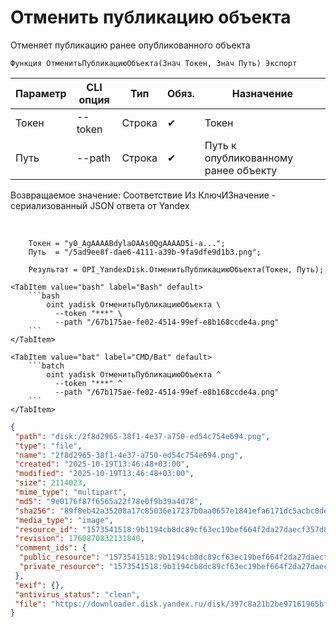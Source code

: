 ﻿---
sidebar_position: 2
description: Отменить публикацию объекта и другие функции для работы с Yandex Disk в Открытом пакете интеграций - бесплатной open-source библиотеке интеграций для 1С:Предприятие 8, OneScript и CLI
keywords: [1C, 1С, 1С:Предприятие, 1С:Предприятие 8.3, API, Интеграция, Сервисы, Обмен, OneScript, CLI, Yandex Disk]
---


# Отменить публикацию объекта
 Отменяет публикацию ранее опубликованного объекта



`Функция ОтменитьПубликациюОбъекта(Знач Токен, Знач Путь) Экспорт`

  | Параметр | CLI опция | Тип | Обяз. | Назначение |
  |-|-|-|-|-|
  | Токен | --token | Строка | &#x2714; | Токен |
  | Путь | --path | Строка | &#x2714; | Путь к опубликованному ранее объекту |

  
  Возвращаемое значение:   Соответствие Из КлючИЗначение - сериализованный JSON ответа от Yandex

<br/>



```bsl title="Пример использования для 1С:Предприятие/OneScript"
    Токен = "y0_AgAAAABdylaOAAs0QgAAAAD5i-a...";
    Путь  = "/5ad9ee8f-dae6-4111-a39b-9fa9dfe9d1b3.png";

    Результат = OPI_YandexDisk.ОтменитьПубликациюОбъекта(Токен, Путь);
```
    

 <Tabs>
  
    <TabItem value="bash" label="Bash" default>
        ```bash
            oint yadisk ОтменитьПубликациюОбъекта \
              --token "***" \
              --path "/67b175ae-fe02-4514-99ef-e8b168ccde4a.png"
        ```
    </TabItem>
  
    <TabItem value="bat" label="CMD/Bat" default>
        ```batch
            oint yadisk ОтменитьПубликациюОбъекта ^
              --token "***" ^
              --path "/67b175ae-fe02-4514-99ef-e8b168ccde4a.png"
        ```
    </TabItem>
</Tabs>


```json title="Результат"
{
 "path": "disk:/2f8d2965-38f1-4e37-a750-ed54c754e694.png",
 "type": "file",
 "name": "2f8d2965-38f1-4e37-a750-ed54c754e694.png",
 "created": "2025-10-19T13:46:48+03:00",
 "modified": "2025-10-19T13:46:48+03:00",
 "size": 2114023,
 "mime_type": "multipart",
 "md5": "9e0176f87f6565a22f78e0f9b39a4d78",
 "sha256": "89f8eb42a35208a17c85036e17237b0aa0657e1841efa6171dc5acbc0dea9e18",
 "media_type": "image",
 "resource_id": "1573541518:9b1194cb8dc89cf63ec19bef664f2da27daecf357d8d8b2dc09d78af36a187dd",
 "revision": 1760870832131840,
 "comment_ids": {
  "public_resource": "1573541518:9b1194cb8dc89cf63ec19bef664f2da27daecf357d8d8b2dc09d78af36a187dd",
  "private_resource": "1573541518:9b1194cb8dc89cf63ec19bef664f2da27daecf357d8d8b2dc09d78af36a187dd"
 },
 "exif": {},
 "antivirus_status": "clean",
 "file": "https://downloader.disk.yandex.ru/disk/397c8a21b2be97161965bf5e1fecc392e4d068af18421fb3aeeebf3ac64ebc5b/68f4f9f0/Kdpe3dFisZLPovVA4r-aBmpkby3AOQiLsayEHYapOMw2ylFGSbZZrsWtGPTvHxG_-QDrqSGFBOOsS3b3gKT1zA%3D%3D?uid=1573541518&filename=2f8d2965-38f1-4e37-a750-ed54c754e694.png&disposition=attachment&hash=&limit=0&content_type=multipart&owner_uid=1573541518&fsize=2114023&hid=03d7263840468e281bd0b238a26e7d0d&media_type=image&tknv=v3&etag=9e0176f87f6565a22f78e0f9b39a4d78"
}
```

